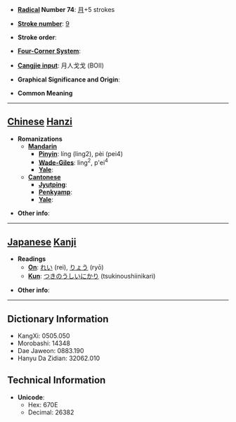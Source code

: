 * '''[[Wiktionary:Chinese radical index| Radical]] Number 74''': [[Wiktionary:Chinese radical index 月|月]]+5 strokes

* '''[[Wiktionary:Chinese total strokes index|Stroke number]]''': [[Wiktionary:Chinese total strokes index 9|9]]

* '''Stroke order''': 

* '''[[Wiktionary:Chinese four corner index|Four-Corner System]]''': 

* '''[[Wiktionary:Chinese Cangjie index|Cangjie input]]''': 月人戈戈 (BOII)

* '''Graphical Significance and Origin''': 

* '''Common Meaning'''

----

== [[Chinese]] [[Hanzi]] ==

* '''Romanizations'''
** '''[[Mandarin]]'''
*** '''[[Pinyin]]''': líng (ling2), pèi (pei4)
*** '''[[Wade-Giles]]''': ling<sup>2</sup>, p'ei<sup>4</sup>
*** '''[[Yale]]''': 
** '''[[Cantonese]]'''
*** '''[[Jyutping]]''':
*** '''[[Penkyamp]]''': 
*** '''[[Yale]]''': 

* '''Other info''': 

----

== [[Japanese]] [[Kanji]] ==

* '''Readings'''
** '''[[On]]''': [[れい]] (rei), [[りょう]] (ryō)
** '''[[Kun]]''': [[つきのうしいにかり]] (tsukinoushiinikari)

* '''Other info''':  

----

== Dictionary Information ==

* KangXi: 0505.050
* Morobashi: 14348
* Dae Jaweon: 0883.190
* Hanyu Da Zidian: 32062.010

== Technical Information ==

* '''Unicode''':
** Hex: 670E
** Decimal: 26382